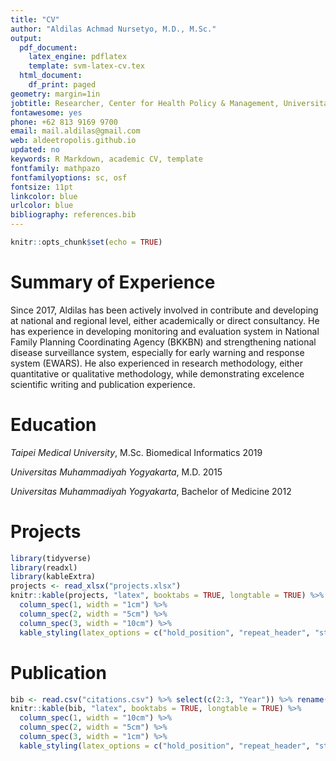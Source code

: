 ```yaml
---
title: "CV"
author: "Aldilas Achmad Nursetyo, M.D., M.Sc."
output:
  pdf_document:
    latex_engine: pdflatex
    template: svm-latex-cv.tex
  html_document:
    df_print: paged
geometry: margin=1in
jobtitle: Researcher, Center for Health Policy & Management, Universitas Gadjah Mada
fontawesome: yes
phone: +62 813 9169 9700
email: mail.aldilas@gmail.com
web: aldeetropolis.github.io
updated: no
keywords: R Markdown, academic CV, template
fontfamily: mathpazo
fontfamilyoptions: sc, osf
fontsize: 11pt
linkcolor: blue
urlcolor: blue
bibliography: references.bib
---
```


```r
knitr::opts_chunk$set(echo = TRUE)
```

# Summary of Experience

Since 2017, Aldilas has been actively involved in contribute and developing at national and regional level, either academically or direct consultancy. He has experience in developing monitoring and evaluation system in National Family Planning Coordinating Agency (BKKBN) and strengthening national disease surveillance system, especially for early warning and response system (EWARS). He also experienced in research methodology, either quantitative or qualitative methodology, while demonstrating excelence scientific writing and publication experience.

# Education

*Taipei Medical University*, M.Sc. Biomedical Informatics \hfill 2019 

*Universitas Muhammadiyah Yogyakarta*, M.D. \hfill 2015 

*Universitas Muhammadiyah Yogyakarta*, Bachelor of Medicine \hfill 2012

# Projects
```r
library(tidyverse)
library(readxl)
library(kableExtra)
projects <- read_xlsx("projects.xlsx")
knitr::kable(projects, "latex", booktabs = TRUE, longtable = TRUE) %>%
  column_spec(1, width = "1cm") %>% 
  column_spec(2, width = "5cm") %>% 
  column_spec(3, width = "10cm") %>% 
  kable_styling(latex_options = c("hold_position", "repeat_header", "striped"))
```

# Publication
```r
bib <- read.csv("citations.csv") %>% select(c(2:3, "Year")) %>% rename("Publication Title" = 1, "Publisher" = 2)
knitr::kable(bib, "latex", booktabs = TRUE, longtable = TRUE) %>% 
  column_spec(1, width = "10cm") %>% 
  column_spec(2, width = "5cm") %>%
  column_spec(3, width = "1cm") %>%
  kable_styling(latex_options = c("hold_position", "repeat_header", "striped"))
```

